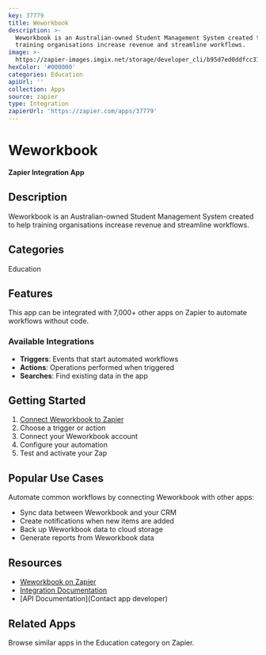 ```yaml
---
key: 37779
title: Weworkbook
description: >-
  Weworkbook is an Australian-owned Student Management System created to help
  training organisations increase revenue and streamline workflows.
image: >-
  https://zapier-images.imgix.net/storage/developer_cli/b95d7ed0ddfcc312317bccf56882e52e.png?auto=format%2Ccompress&ixlib=python-3.0.0&q=50
hexColor: '#000000'
categories: Education
apiUrl: ''
collection: Apps
source: zapier
type: Integration
zapierUrl: 'https://zapier.com/apps/37779'
---
```

# Weworkbook

**Zapier Integration App**

## Description

Weworkbook is an Australian-owned Student Management System created to help training organisations increase revenue and streamline workflows.

## Categories

Education

## Features

This app can be integrated with 7,000+ other apps on Zapier to automate workflows without code.

### Available Integrations

- **Triggers**: Events that start automated workflows
- **Actions**: Operations performed when triggered
- **Searches**: Find existing data in the app

## Getting Started

1. [Connect Weworkbook to Zapier](https://zapier.com/apps/37779)
2. Choose a trigger or action
3. Connect your Weworkbook account
4. Configure your automation
5. Test and activate your Zap

## Popular Use Cases

Automate common workflows by connecting Weworkbook with other apps:

- Sync data between Weworkbook and your CRM
- Create notifications when new items are added
- Back up Weworkbook data to cloud storage
- Generate reports from Weworkbook data

## Resources

- [Weworkbook on Zapier](https://zapier.com/apps/37779)
- [Integration Documentation](https://zapier.com/apps/37779/integrations)
- [API Documentation](Contact app developer)

## Related Apps

Browse similar apps in the Education category on Zapier.
